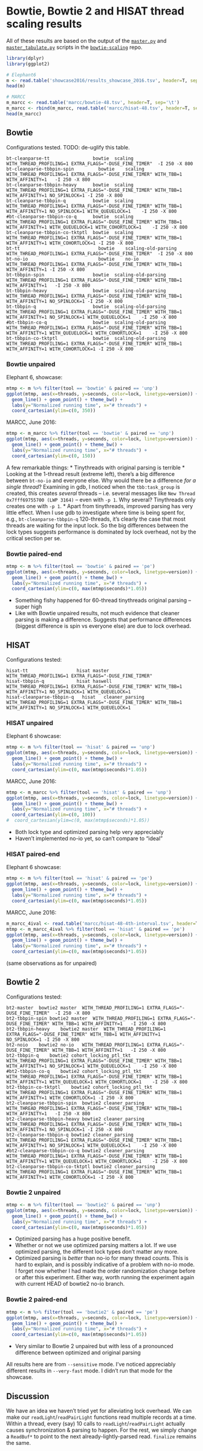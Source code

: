 Bowtie, Bowtie 2 and HISAT thread scaling results
========================================================

All of these results are based on the output of the [`master.py`](https://github.com/BenLangmead/bowtie-scaling/blob/master/thread_scaling/scripts/master.py) and [`master_tabulate.py`](https://github.com/BenLangmead/bowtie-scaling/blob/master/thread_scaling/scripts/master_tabulate.py) scripts in the [`bowtie-scaling`](https://github.com/BenLangmead/bowtie-scaling) repo.

```r
library(dplyr)
library(ggplot2)
```

```r
# Elephant6
m <- read.table('showcase2016/results_showcase_2016.tsv', header=T, sep='\t')
head(m)
```

```r
# MARCC
m_marcc <- read.table('marcc/bowtie-48.tsv', header=T, sep='\t')
m_marcc <- rbind(m_marcc, read.table('marcc/hisat-48.tsv', header=T, sep='\t'))
head(m_marcc)
```

## Bowtie 

Configurations tested.  TODO: de-uglify this table.

```
bt-cleanparse-tt                bowtie	scaling	            WITH_THREAD_PROFILING=1 EXTRA_FLAGS="-DUSE_FINE_TIMER"	-I 250 -X 800
bt-cleanparse-tbbpin-spin	      bowtie	scaling	            WITH_THREAD_PROFILING=1 EXTRA_FLAGS="-DUSE_FINE_TIMER" WITH_TBB=1 WITH_AFFINITY=1	-I 250 -X 800
bt-cleanparse-tbbpin-heavy	    bowtie	scaling	            WITH_THREAD_PROFILING=1 EXTRA_FLAGS="-DUSE_FINE_TIMER" WITH_TBB=1 WITH_AFFINITY=1 NO_SPINLOCK=1	-I 250 -X 800
bt-cleanparse-tbbpin-q	        bowtie	scaling	            WITH_THREAD_PROFILING=1 EXTRA_FLAGS="-DUSE_FINE_TIMER" WITH_TBB=1 WITH_AFFINITY=1 NO_SPINLOCK=1 WITH_QUEUELOCK=1	-I 250 -X 800
#bt-cleanparse-tbbpin-co-q	    bowtie	scaling	            WITH_THREAD_PROFILING=1 EXTRA_FLAGS="-DUSE_FINE_TIMER" WITH_TBB=1 WITH_AFFINITY=1 WITH_QUEUELOCK=1 WITH_COHORTLOCK=1	-I 250 -X 800
bt-cleanparse-tbbpin-co-tktptl	bowtie	scaling	            WITH_THREAD_PROFILING=1 EXTRA_FLAGS="-DUSE_FINE_TIMER" WITH_TBB=1 WITH_AFFINITY=1 WITH_COHORTLOCK=1	-I 250 -X 800
bt-tt	                          bowtie	scaling-old-parsing	WITH_THREAD_PROFILING=1 EXTRA_FLAGS="-DUSE_FINE_TIMER"	-I 250 -X 800
bt-no-io	                      bowtie	no-io	              WITH_THREAD_PROFILING=1 EXTRA_FLAGS="-DUSE_FINE_TIMER" WITH_TBB=1 WITH_AFFINITY=1	-I 250 -X 800
bt-tbbpin-spin                	bowtie	scaling-old-parsing	WITH_THREAD_PROFILING=1 EXTRA_FLAGS="-DUSE_FINE_TIMER" WITH_TBB=1 WITH_AFFINITY=1	-I 250 -X 800
bt-tbbpin-heavy	                bowtie	scaling-old-parsing	WITH_THREAD_PROFILING=1 EXTRA_FLAGS="-DUSE_FINE_TIMER" WITH_TBB=1 WITH_AFFINITY=1 NO_SPINLOCK=1	-I 250 -X 800
bt-tbbpin-q	                    bowtie	scaling-old-parsing	WITH_THREAD_PROFILING=1 EXTRA_FLAGS="-DUSE_FINE_TIMER" WITH_TBB=1 WITH_AFFINITY=1 NO_SPINLOCK=1 WITH_QUEUELOCK=1	-I 250 -X 800
#bt-tbbpin-co-q	                bowtie	scaling-old-parsing	WITH_THREAD_PROFILING=1 EXTRA_FLAGS="-DUSE_FINE_TIMER" WITH_TBB=1 WITH_AFFINITY=1 WITH_QUEUELOCK=1 WITH_COHORTLOCK=1	-I 250 -X 800
bt-tbbpin-co-tktptl	            bowtie	scaling-old-parsing	WITH_THREAD_PROFILING=1 EXTRA_FLAGS="-DUSE_FINE_TIMER" WITH_TBB=1 WITH_AFFINITY=1 WITH_COHORTLOCK=1	-I 250 -X 800
```

### Bowtie unpaired

Elephant 6, showcase:

```r
mtmp <- m %>% filter(tool == 'bowtie' & paired == 'unp')
ggplot(mtmp, aes(x=threads, y=seconds, color=lock, linetype=version)) +
  geom_line() + geom_point() + theme_bw() +
  labs(y="Normalized running time", x="# threads") +
  coord_cartesian(ylim=c(0, 350))
```

MARCC, June 2016:

```r
mtmp <- m_marcc %>% filter(tool == 'bowtie' & paired == 'unp')
ggplot(mtmp, aes(x=threads, y=seconds, color=lock, linetype=version)) +
  geom_line() + geom_point() + theme_bw() +
  labs(y="Normalized running time", x="# threads") +
  coord_cartesian(ylim=c(0, 150))
```

A few remarkable things:
* Tinythreads with original parsing is terrible
* Looking at the 1-thread result (extreme left), there's a big difference between `bt-no-io` and everyone else.  Why would there be a difference *for a single thread*?  Examining in gdb, I noticed when the `tbb:task_group` is created, this creates *several* threads -- i.e. several messages like `New Thread 0x7fff69755700 (LWP 3164)` -- even with `-p 1`.  Why several?  Tinythreads only creates one with `-p 1`.
* Apart from tinythreads, improved parsing has very little effect.  When I use gdb to investigate where time is being spent for, e.g., `bt-cleanparse-tbbpin-q` 120-threads, it's clearly the case that most threads are waiting for the input lock.  So the big differences between the lock types suggests performance is dominated by lock overhead, not by the critical section per se.

### Bowtie paired-end

```r
mtmp <- m %>% filter(tool == 'bowtie' & paired == 'pe')
ggplot(mtmp, aes(x=threads, y=seconds, color=lock, linetype=version)) +
  geom_line() + geom_point() + theme_bw() +
  labs(y="Normalized running time", x="# threads") +
  coord_cartesian(ylim=c(0, max(mtmp$seconds)*1.05))
```

* Something fishy happened for 60-thread tinythreads original parsing -- super high
* Like with Bowtie unpaired results, not much evidence that cleaner parsing is making a difference.  Suggests that performance differences (biggest difference is spin vs everyone else) are due to lock overhead.

## HISAT 

Configurations tested:

```
hisat-tt                  hisat	master	        WITH_THREAD_PROFILING=1 EXTRA_FLAGS="-DUSE_FINE_TIMER"
hisat-tbbpin-q	          hisat	haswell	        WITH_THREAD_PROFILING=1 EXTRA_FLAGS="-DUSE_FINE_TIMER" WITH_TBB=1 WITH_AFFINITY=1 NO_SPINLOCK=1 WITH_QUEUELOCK=1
hisat-cleanparse-tbbpin-q	hisat	cleaner_parsing	WITH_THREAD_PROFILING=1 EXTRA_FLAGS="-DUSE_FINE_TIMER" WITH_TBB=1 WITH_AFFINITY=1 NO_SPINLOCK=1 WITH_QUEUELOCK=1
```

### HISAT unpaired

Elephant 6 showcase:

```r
mtmp <- m %>% filter(tool == 'hisat' & paired == 'unp')
ggplot(mtmp, aes(x=threads, y=seconds, color=lock, linetype=version)) +
  geom_line() + geom_point() + theme_bw() +
  labs(y="Normalized running time", x="# threads") +
  coord_cartesian(ylim=c(0, max(mtmp$seconds)*1.05))
```

MARCC, June 2016:

```r
mtmp <- m_marcc %>% filter(tool == 'hisat' & paired == 'unp')
ggplot(mtmp, aes(x=threads, y=seconds, color=lock, linetype=version)) +
  geom_line() + geom_point() + theme_bw() +
  labs(y="Normalized running time", x="# threads") +
  coord_cartesian(ylim=c(0, 100))
#  coord_cartesian(ylim=c(0, max(mtmp$seconds)*1.05))
```

* Both lock type and optimized parsing help very appreciably
* Haven't implemented no-io yet, so can't compare to "ideal"

### HISAT paired-end

Elephant 6 showcase:

```r
mtmp <- m %>% filter(tool == 'hisat' & paired == 'pe')
ggplot(mtmp, aes(x=threads, y=seconds, color=lock, linetype=version)) +
  geom_line() + geom_point() + theme_bw() +
  labs(y="Normalized running time", x="# threads") +
  coord_cartesian(ylim=c(0, max(mtmp$seconds)*1.05))
```

MARCC, June 2016:

```r
m_marcc_4ival <- read.table('marcc/hisat-48-4th-interval.tsv', header=T, sep='\t')
mtmp <- m_marcc_4ival %>% filter(tool == 'hisat' & paired == 'pe')
ggplot(mtmp, aes(x=threads, y=seconds, color=lock, linetype=version)) +
  geom_line() + geom_point() + theme_bw() +
  labs(y="Normalized running time", x="# threads") +
  coord_cartesian(ylim=c(0, max(mtmp$seconds)*1.05))
```

(same observations as for unpaired)

## Bowtie 2

Configurations tested:

```
bt2-master  bowtie2	master	WITH_THREAD_PROFILING=1 EXTRA_FLAGS="-DUSE_FINE_TIMER"	-I 250 -X 800
bt2-tbbpin-spin	bowtie2	master	WITH_THREAD_PROFILING=1 EXTRA_FLAGS="-DUSE_FINE_TIMER" WITH_TBB=1 WITH_AFFINITY=1	-I 250 -X 800
bt2-tbbpin-heavy	bowtie2	master	WITH_THREAD_PROFILING=1 EXTRA_FLAGS="-DUSE_FINE_TIMER" WITH_TBB=1 WITH_AFFINITY=1 NO_SPINLOCK=1	-I 250 -X 800
bt2-noio	bowtie2	no-io	WITH_THREAD_PROFILING=1 EXTRA_FLAGS="-DUSE_FINE_TIMER" WITH_TBB=1 WITH_AFFINITY=1	-I 250 -X 800
bt2-tbbpin-q	bowtie2	cohort_locking_ptl_tkt	WITH_THREAD_PROFILING=1 EXTRA_FLAGS="-DUSE_FINE_TIMER" WITH_TBB=1 WITH_AFFINITY=1 NO_SPINLOCK=1 WITH_QUEUELOCK=1	-I 250 -X 800
#bt2-tbbpin-co-q	bowtie2	cohort_locking_ptl_tkt	WITH_THREAD_PROFILING=1 EXTRA_FLAGS="-DUSE_FINE_TIMER" WITH_TBB=1 WITH_AFFINITY=1 WITH_QUEUELOCK=1 WITH_COHORTLOCK=1	-I 250 -X 800
bt2-tbbpin-co-tktptl	bowtie2	cohort_locking_ptl_tkt	WITH_THREAD_PROFILING=1 EXTRA_FLAGS="-DUSE_FINE_TIMER" WITH_TBB=1 WITH_AFFINITY=1 WITH_COHORTLOCK=1	-I 250 -X 800
bt2-cleanparse-tbbpin-spin	bowtie2	cleaner_parsing	WITH_THREAD_PROFILING=1 EXTRA_FLAGS="-DUSE_FINE_TIMER" WITH_TBB=1 WITH_AFFINITY=1	-I 250 -X 800
bt2-cleanparse-tbbpin-heavy	bowtie2	cleaner_parsing	WITH_THREAD_PROFILING=1 EXTRA_FLAGS="-DUSE_FINE_TIMER" WITH_TBB=1 WITH_AFFINITY=1 NO_SPINLOCK=1	-I 250 -X 800
bt2-cleanparse-tbbpin-q	bowtie2	cleaner_parsing	WITH_THREAD_PROFILING=1 EXTRA_FLAGS="-DUSE_FINE_TIMER" WITH_TBB=1 WITH_AFFINITY=1 NO_SPINLOCK=1 WITH_QUEUELOCK=1	-I 250 -X 800
#bt2-cleanparse-tbbpin-co-q	bowtie2	cleaner_parsing	WITH_THREAD_PROFILING=1 EXTRA_FLAGS="-DUSE_FINE_TIMER" WITH_TBB=1 WITH_AFFINITY=1 WITH_QUEUELOCK=1 WITH_COHORTLOCK=1	-I 250 -X 800
bt2-cleanparse-tbbpin-co-tktptl	bowtie2	cleaner_parsing	WITH_THREAD_PROFILING=1 EXTRA_FLAGS="-DUSE_FINE_TIMER" WITH_TBB=1 WITH_AFFINITY=1 WITH_COHORTLOCK=1	-I 250 -X 800
```

### Bowtie 2 unpaired

```r
mtmp <- m %>% filter(tool == 'bowtie2' & paired == 'unp')
ggplot(mtmp, aes(x=threads, y=seconds, color=lock, linetype=version)) +
  geom_line() + geom_point() + theme_bw() +
  labs(y="Normalized running time", x="# threads") +
  coord_cartesian(ylim=c(0, max(mtmp$seconds)*1.05))
```

* Optimized parsing has a huge positive benefit.
* Whether or not we use optimized parsing matters a lot.  If we use optimized parsing, the different lock types don't matter any more.
* Optimized parsing is *better* than no-io for many thread counts.  This is hard to explain, and is possibly indicative of a problem with no-io mode.  I forget now whether I had made the order randomization change before or after this experiment.  Either way, worth running the experiment again with current HEAD of bowtie2 no-io branch.

### Bowtie 2 paired-end

```r
mtmp <- m %>% filter(tool == 'bowtie2' & paired == 'pe')
ggplot(mtmp, aes(x=threads, y=seconds, color=lock, linetype=version)) +
  geom_line() + geom_point() + theme_bw() +
  labs(y="Normalized running time", x="# threads") +
  coord_cartesian(ylim=c(0, max(mtmp$seconds)*1.05))
```

* Very similar to Bowtie 2 unpaired but with less of a pronounced difference between optimized and original parsing

All results here are from `--sensitive` mode.  I've noticed appreciably different results in `--very-fast` mode.  I didn't run that mode for the showcase.

## Discussion

We have an idea we haven't tried yet for alleviating lock overhead.  We can make our `readLight`/`readPairLight` functions read multiple records at a time.  Within a thread, every (say) 10 calls to `readLight`/`readPairLight` actually causes synchronization & parsing to happen.  For the rest, we simply change a `ReadBuf*` to point to the next already-lightly-parsed read.  `finalize` remains the same.
